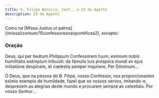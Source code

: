 ```yaml
---
title: S. Filipe Benício, Conf., a 23 de Agosto
description: 23 de Agosto
---
```



<aside>
  Como na [Missa Justus ut palma](/missal/comum/15confessoresnaopontifices2),
  excepto:
</aside>

### Oração

<div class="side-by-side not-content">

Deus, qui per beátum Philippum Confessórem tuum, exímium nobis humilitátis exémplum tribuísti: da fámulis tuis próspera mundi ex ejus imitatióne despícere, et cœléstia semper inquírere. Per Dóminum...

Ó Deus, que na pessoa do B. Filipe, vosso Confessor, nos proporcionastes exímio exemplo de humildade, fazei que os vossos servos, imitando-o, desprezem as alegrias deste mundo e procurem sempre as celestiais. Por nosso Senhor...

</div>
